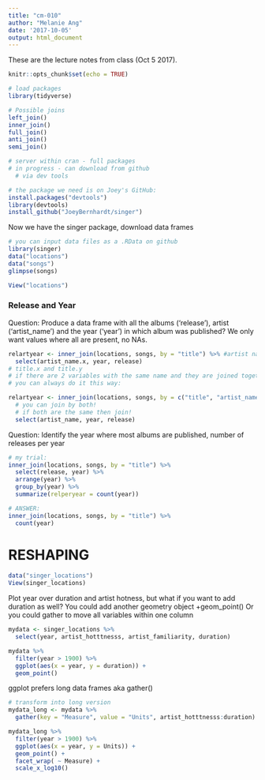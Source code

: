 ```yaml
---
title: "cm-010"
author: "Melanie Ang"
date: '2017-10-05'
output: html_document
---
```


These are the lecture notes from class (Oct 5 2017).

```r
knitr::opts_chunk$set(echo = TRUE)
```

```r
# load packages
library(tidyverse)
```

```r
# Possible joins
left_join()
inner_join()
full_join()
anti_join()
semi_join()
```

```r
# server within cran - full packages
# in progress - can download from github
  # via dev tools

# the package we need is on Joey's GitHub:
install.packages("devtools")
library(devtools)
install_github("JoeyBernhardt/singer")

```

Now we have the singer package, download data frames

```r
# you can input data files as a .RData on github
library(singer)
data("locations")
data("songs")
glimpse(songs)

View("locations")
```

### Release and Year

Question: Produce a data frame with all the albums ('release'), artist ('artist_name') and the year ('year') in which album was published? We only want values where all are present, no NAs.

```r
relartyear <- inner_join(locations, songs, by = "title") %>% #artist name is in both, but not unique
  select(artist_name.x, year, release)
# title.x and title.y
# if there are 2 variables with the same name and they are joined together in the same table
# you can always do it this way:

relartyear <- inner_join(locations, songs, by = c("title", "artist_name")) %>% 
  # you can join by both!
  # if both are the same then join!
  select(artist_name, year, release)

```

Question: Identify the year where most albums are published, number of releases per year

```r
# my trial:
inner_join(locations, songs, by = "title") %>%
  select(release, year) %>%
  arrange(year) %>%
  group_by(year) %>%
  summarize(relperyear = count(year))

# ANSWER:
inner_join(locations, songs, by = "title") %>%
  count(year)
```


# RESHAPING
```r
data("singer_locations")
View(singer_locations)
```

Plot year over duration and artist hotness, but what if you want to add duration as well?
You could add another geometry object +geom_point()
Or you could gather to move all variables within one column

```r
mydata <- singer_locations %>%
  select(year, artist_hotttnesss, artist_familiarity, duration)

mydata %>%
  filter(year > 1900) %>%
  ggplot(aes(x = year, y = duration)) +
  geom_point()
```

ggplot prefers long data frames aka gather()

```r
# transform into long version
mydata_long <- mydata %>%
  gather(key = "Measure", value = "Units", artist_hotttnesss:duration) # `:` you get everything between

mydata_long %>%
  filter(year > 1900) %>%
  ggplot(aes(x = year, y = Units)) +
  geom_point() +
  facet_wrap( ~ Measure) +
  scale_x_log10()

```



